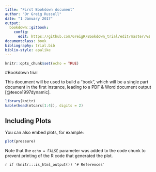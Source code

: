 ```yaml
---
title: "First Bookdown document"
author: "Dr Greig Russell"
date: "1 January 2017"
output:
  bookdown::gitbook: 
    config:
      edit: https://github.com/GreigR/Bookdown_trial/edit/master/%s
documentclass: book
bibliography: trial.bib
biblio-style: apalike
---
```


```r
knitr::opts_chunk$set(echo = TRUE)
```

#Bookdown trial

This document will be used to build a "book", which will be a single part document in the first instance, leading to a PDF & Word document output [@teece1997dynamic].

```r
library(knitr)
kable(head(mtcars[1:4]), digits = 2)
```

## Including Plots

You can also embed plots, for example:

```r
plot(pressure)
```

Note that the `echo = FALSE` parameter was added to the code chunk to prevent printing of the R code that generated the plot.

`r if (knitr:::is_html_output()) '# References'`


